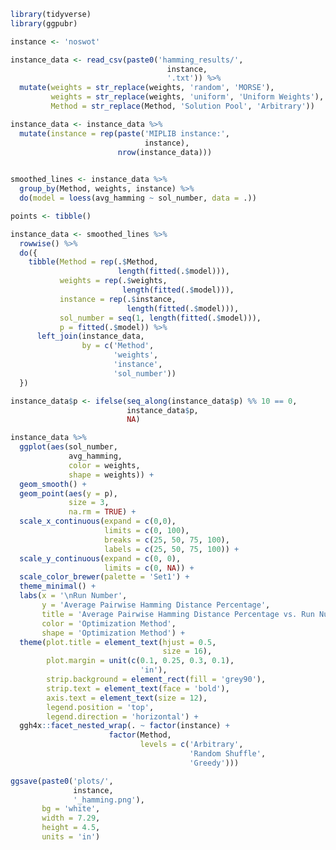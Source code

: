```{r}
library(tidyverse)
library(ggpubr)
```

```{r}
instance <- 'noswot'

instance_data <- read_csv(paste0('hamming_results/',
                                   instance,
                                   '.txt')) %>% 
  mutate(weights = str_replace(weights, 'random', 'MORSE'),
         weights = str_replace(weights, 'uniform', 'Uniform Weights'),
         Method = str_replace(Method, 'Solution Pool', 'Arbitrary'))

instance_data <- instance_data %>% 
  mutate(instance = rep(paste('MIPLIB instance:',
                              instance),
                        nrow(instance_data)))
  
```
```{r}
smoothed_lines <- instance_data %>%
  group_by(Method, weights, instance) %>%
  do(model = loess(avg_hamming ~ sol_number, data = .))

points <- tibble()

instance_data <- smoothed_lines %>% 
  rowwise() %>% 
  do({
    tibble(Method = rep(.$Method,
                        length(fitted(.$model))),
           weights = rep(.$weights,
                         length(fitted(.$model))),
           instance = rep(.$instance,
                          length(fitted(.$model))),
           sol_number = seq(1, length(fitted(.$model))),
           p = fitted(.$model)) %>% 
      left_join(instance_data,
                by = c('Method',
                       'weights',
                       'instance',
                       'sol_number'))
  })

instance_data$p <- ifelse(seq_along(instance_data$p) %% 10 == 0,
                          instance_data$p,
                          NA)
```

```{r}
instance_data %>% 
  ggplot(aes(sol_number,
             avg_hamming,
             color = weights,
             shape = weights)) +
  geom_smooth() +
  geom_point(aes(y = p),
             size = 3,
             na.rm = TRUE) +
  scale_x_continuous(expand = c(0,0),
                     limits = c(0, 100),
                     breaks = c(25, 50, 75, 100),
                     labels = c(25, 50, 75, 100)) +
  scale_y_continuous(expand = c(0, 0),
                     limits = c(0, NA)) +
  scale_color_brewer(palette = 'Set1') +
  theme_minimal() +
  labs(x = '\nRun Number',
       y = 'Average Pairwise Hamming Distance Percentage',
       title = 'Average Pairwise Hamming Distance Percentage vs. Run Number',
       color = 'Optimization Method',
       shape = 'Optimization Method') +
  theme(plot.title = element_text(hjust = 0.5,
                                  size = 16),
        plot.margin = unit(c(0.1, 0.25, 0.3, 0.1),
                             'in'),
        strip.background = element_rect(fill = 'grey90'),
        strip.text = element_text(face = 'bold'),
        axis.text = element_text(size = 12),
        legend.position = 'top',
        legend.direction = 'horizontal') +
  ggh4x::facet_nested_wrap(. ~ factor(instance) +
                      factor(Method,
                             levels = c('Arbitrary',
                                        'Random Shuffle',
                                        'Greedy')))

ggsave(paste0('plots/',
              instance,
              '_hamming.png'),
       bg = 'white',
       width = 7.29,
       height = 4.5,
       units = 'in')
```